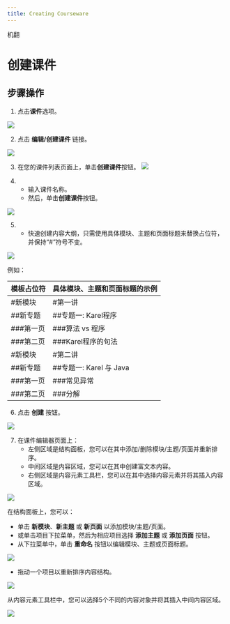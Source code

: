 ```yaml
--- 
title: Creating Courseware
--- 
```



机翻
# 创建课件

## 步骤操作
1. 点击**课件**选项。

![](/img/ulearning/teacher/prepare04.png)

2. 点击 **编辑/创建课件** 链接。

![](/img/ulearning/teacher/prepare05.png)

3. 在您的课件列表页面上，单击**创建课件**按钮。
![](/img/ulearning/teacher/prepare06.png)

4. - 输入课件名称。
   - 然后，单击**创建课件**按钮。

![](/img/ulearning/teacher/prepare07.png)

5. - 快速创建内容大纲，只需使用具体模块、主题和页面标题来替换占位符，并保持“#”符号不变。

![](/img/ulearning/teacher/prepare08.png)

   例如：
   
   模板占位符 | 具体模块、主题和页面标题的示例
   --- | ---
   #新模块 | #第一讲
   ##新专题 | ##专题一: Karel程序
   ###第一页 | ###算法 vs 程序
   ###第二页 | ###Karel程序的句法
   #新模块 | #第二讲
   ##新专题 | ##专题一: Karel 与 Java
   ###第一页 | ###常见异常
   ###第二页 | ###分解

6. 点击 **创建** 按钮。 
 
![](/img/ulearning/teacher/prepare09.png)
 
 7. 在课件编辑器页面上： 
    - 左侧区域是结构面板，您可以在其中添加/删除模块/主题/页面并重新排序。 
    - 中间区域是内容区域，您可以在其中创建富文本内容。 
    - 右侧区域是内容元素工具栏，您可以在其中选择内容元素并将其插入内容区域。 
 
 ![](/img/ulearning/teacher/prepare10.png)
 
 在结构面板上，您可以： 
 - 单击 **新模块**、**新主题** 或 **新页面** 以添加模块/主题/页面。 
 - 或单击项目下拉菜单，然后为相应项目选择 **添加主题** 或 **添加页面** 按钮。 
 - 从下拉菜单中，单击 **重命名** 按钮以编辑模块、主题或页面标题。 
 
 ![](/img/ulearning/teacher/prepare11.png)
 
 - 拖动一个项目以重新排序内容结构。 

 ![](/img/ulearning/teacher/prepare12.png)
 
 从内容元素工具栏中，您可以选择5个不同的内容对象并将其插入中间内容区域。 

 ![](/img/ulearning/teacher/prepare13.png)
